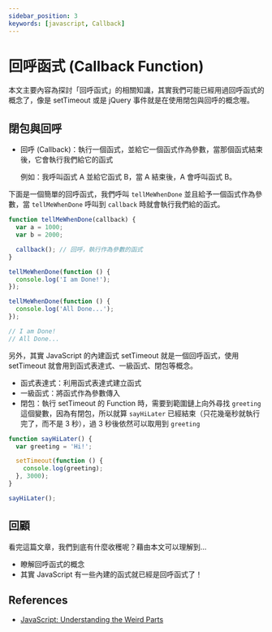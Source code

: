 ```yaml
---
sidebar_position: 3
keywords: [javascript, Callback]
---
```


# 回呼函式 (Callback Function)

本文主要內容為探討「回呼函式」的相關知識，其實我們可能已經用過回呼函式的概念了，像是 setTimeout 或是 jQuery 事件就是在使用閉包與回呼的概念喔。

## 閉包與回呼

- 回呼 (Callback)：執行一個函式，並給它一個函式作為參數，當那個函式結束後，它會執行我們給它的函式

  例如：我呼叫函式 A 並給它函式 B，當 A 結束後，A 會呼叫函式 B。

下面是一個簡單的回呼函式，我們呼叫 `tellMeWhenDone` 並且給予一個函式作為參數，當 `tellMeWhenDone` 呼叫到 `callback` 時就會執行我們給的函式。

```javascript
function tellMeWhenDone(callback) {
  var a = 1000;
  var b = 2000;

  callback(); // 回呼，執行作為參數的函式
}

tellMeWhenDone(function () {
  console.log('I am Done!');
});

tellMeWhenDone(function () {
  console.log('All Done...');
});

// I am Done!
// All Done...
```

另外，其實 JavaScript 的內建函式 setTimeout 就是一個回呼函式，使用 setTimeout 就會用到函式表達式、一級函式、閉包等概念。

- 函式表達式：利用函式表達式建立函式
- 一級函式：將函式作為參數傳入
- 閉包：執行 setTimeout 的 Function 時，需要到範圍鏈上向外尋找 `greeting` 這個變數，因為有閉包，所以就算 `sayHiLater` 已經結束（只花幾毫秒就執行完了，而不是 3 秒），過 3 秒後依然可以取用到 `greeting`

```javascript
function sayHiLater() {
  var greeting = 'Hi!';

  setTimeout(function () {
    console.log(greeting);
  }, 3000);
}

sayHiLater();
```

## 回顧

看完這篇文章，我們到底有什麼收穫呢？藉由本文可以理解到…

- 瞭解回呼函式的概念
- 其實 JavaScript 有一些內建的函式就已經是回呼函式了！

## References

- [JavaScript: Understanding the Weird Parts](https://www.udemy.com/course/understand-javascript/)
